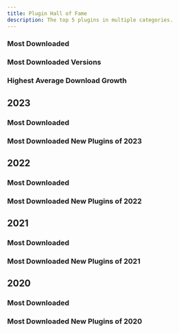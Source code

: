---
title: Plugin Hall of Fame
description: The top 5 plugins in multiple categories.
---


### Most Downloaded

<PluginsMostDownloaded />

### Most Downloaded Versions

### Highest Average Download Growth

## 2023

### Most Downloaded

<PluginsMostDownloaded year={2023} />

### Most Downloaded New Plugins of 2023

<PluginsMostDownloaded year={2023} releaseYear={2023} />

## 2022

### Most Downloaded

<PluginsMostDownloaded year={2022} />

### Most Downloaded New Plugins of 2022

<PluginsMostDownloaded year={2022} releaseYear={2022} />

## 2021

### Most Downloaded

<PluginsMostDownloaded year={2021} />

### Most Downloaded New Plugins of 2021

<PluginsMostDownloaded year={2021} releaseYear={2021} />


## 2020

### Most Downloaded

<PluginsMostDownloaded year={2020} />

### Most Downloaded New Plugins of 2020

<PluginsMostDownloaded year={2020} releaseYear={2020} />